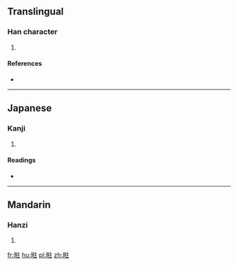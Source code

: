 ==Translingual==

===Han character===
{{Han char|rn=72|rad=日|as=08|sn=12|four=6001<sub>4</sub>|canj=日竹人土 (AHOG)}}

# {{defn|Han|sort=日08}}

====References====
* {{Han ref|kx=0497.311|dkj=14014|hdz=21519.040|uh=6680|ud=26240|bh=D9A4|bd=55716}}

----

==Japanese==

===Kanji===
{{ja-kanji|grade=|rs=日08}}

# {{defn|lang=ja|sort=日08}}

====Readings====
* {{ja-readings|on=[[おう]] (ō), [[きょう]] (kyō), [[ごう]] (gō)|kun=[[かがやきうつくしい]] (kagayakiutsukushii)}}

----

==Mandarin==

===Hanzi===
{{cmn-hanzi|pin=[[wǎng]] ([[wang3]])|wg=wang<sup>3</sup>}}

# {{defn|lang=cmn|sort=日08}}

[[fr:暀]]
[[hu:暀]]
[[pl:暀]]
[[zh:暀]]